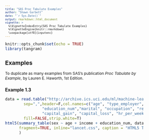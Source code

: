 ```yaml
---
title: "SAS Proc Tabulate Examples"
author: "Shawn Garbett"
date: "`r Sys.Date()`"
output: rmarkdown::html_document
vignette: >
  %\VignetteIndexEntry{SAS Proc Tabulate Examples}
  %\VignetteEngine{knitr::rmarkdown}
  \usepackage[utf8]{inputenc}
---
```


```r
knitr::opts_chunk$set(echo = TRUE)
library(tangram)
```
<style type="text/css">

body, td {
   font-size: 12px;
}
code.r{
  font-size: 12px;
}
pre {
  font-size: 10px
}
</style>

## Examples

To duplicate as many examples from SAS's publication _Proc Tabulate by Example_, by Lauren E. Haworth, 1st Edition.

### Example 1.3

```r
data = read.table("http://archive.ics.uci.edu/ml/machine-learning-databases/adult/adult.data",
        sep=",",header=F,col.names=c("age", "type_employer", "fnlwgt", "education", 
                "education_num","marital", "occupation", "relationship", "race","sex",
                "capital_gain", "capital_loss", "hr_per_week","country", "income"),
        fill=FALSE,strip.white=T)
html5(summary_table(sex ~ age + income + education_num, data),
      fragment=TRUE, inline="lancet.css", caption = "HTML5 Table Lancet Style", id="tbl4"
      )
```
